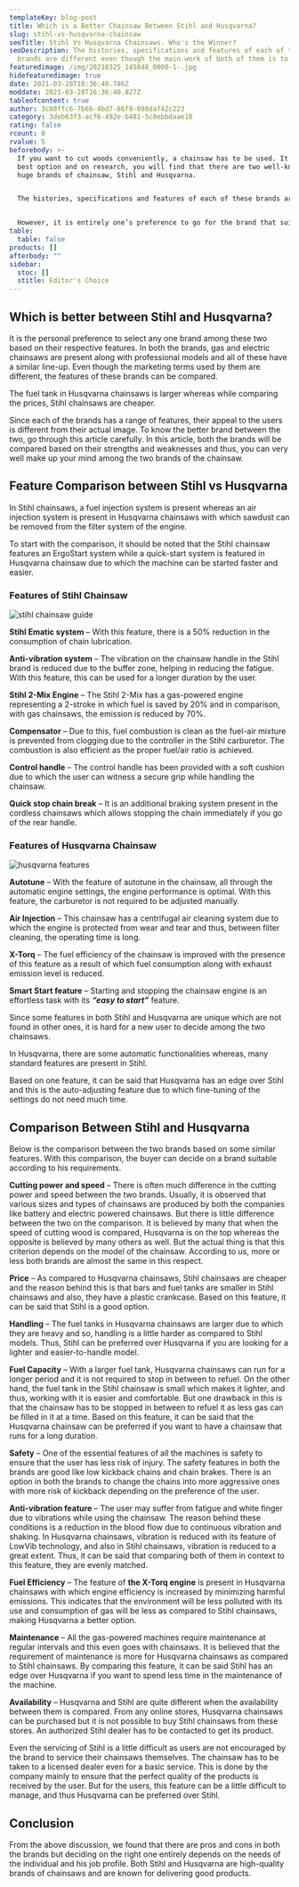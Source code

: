 ```yaml
---
templateKey: blog-post
title: Which is a Better Chainsaw Between Stihl and Husqvarna?
slug: stihl-vs-husqvarna-chainsaw
seoTitle: Stihl Vs Husqvarna Chainsaws. Who's the Winner?
seoDescription: The histories, specifications and features of each of these
  brands are different even though the main work of both of them is to cut wood.
featuredimage: /img/20210325_145848_0000-1-.jpg
hidefeaturedimage: true
date: 2021-03-28T16:36:40.786Z
moddate: 2021-03-28T16:36:40.827Z
tableofcontent: true
author: 3c88ffc6-7b6b-4bd7-86f9-098daf42c223
category: 3deb63f3-acf6-492e-b481-5c8ebbdaae18
rating: false
rcount: 0
rvalue: 5
beforebody: >-
  If you want to cut woods conveniently, a chainsaw has to be used. It is the
  best option and on research, you will find that there are two well-known and
  huge brands of chainsaw, Stihl and Husqvarna.


  The histories, specifications and features of each of these brands are different even though the main work of both of them is to cut wood. Being the top competitors of chainsaws in the world, both these two brands show an impressive line of professional products and selecting the best brand among the two becomes a little difficult. So let’s talk about Which is a ***Better Chainsaw Between Stihl and Husqvarna?***


  However, it is entirely one’s preference to go for the brand that suits him the most. If you are confused between Stihl and Husqvarna and need some help in selecting anyone from them, you are at the right place.
table:
  table: false
products: []
afterbody: ""
sidebar:
  stoc: []
  stitle: Editor's Choice
---
```

## **Which is better between Stihl and Husqvarna?**

It is the personal preference to select any one brand among these two based on their respective features. In both the brands, gas and electric chainsaws are present along with professional models and all of these have a similar line-up. Even though the marketing terms used by them are different, the features of these brands can be compared. 

The fuel tank in Husqvarna chainsaws is larger whereas while comparing the prices, Stihl chainsaws are cheaper.

Since each of the brands has a range of features, their appeal to the users is different from their actual image. To know the better brand between the two, go through this article carefully. In this article, both the brands will be compared based on their strengths and weaknesses and thus, you can very well make up your mind among the two brands of the chainsaw.

## **Feature Comparison between Stihl vs Husqvarna**

In Stihl chainsaws, a fuel injection system is present whereas an air injection system is present in Husqvarna chainsaws with which sawdust can be removed from the filter system of the engine. 

To start with the comparison, it should be noted that the Stihl chainsaw features an ErgoStart system while a quick-start system is featured in Husqvarna chainsaw due to which the machine can be started faster and easier.

### **Features of Stihl Chainsaw**

![stihl chainsaw guide](https://powertoolsdiy.com/wp-content/uploads/chainsaw-2192639_640.jpg)

**Stihl Ematic system** – With this feature, there is a 50% reduction in the consumption of chain lubrication.

**Anti-vibration system** – The vibration on the chainsaw handle in the Stihl brand is reduced due to the buffer zone, helping in reducing the fatigue. With this feature, this can be used for a longer duration by the user.

**Stihl 2-Mix Engine** – The Stihl 2-Mix has a gas-powered engine representing a 2-stroke in which fuel is saved by 20% and in comparison, with gas chainsaws, the emission is reduced by 70%.

**Compensator** – Due to this, fuel combustion is clean as the fuel-air mixture is prevented from clogging due to the controller in the Stihl carburetor. The combustion is also efficient as the proper fuel/air ratio is achieved.

**Control handle** – The control handle has been provided with a soft cushion due to which the user can witness a secure grip while handling the chainsaw.

**Quick stop chain break** – It is an additional braking system present in the cordless chainsaws which allows stopping the chain immediately if you go of the rear handle.

### **Features of Husqvarna Chainsaw**

![husqvarna features](https://powertoolsdiy.com/wp-content/uploads/log-cutter-2192640_640.png)

**Autotune** – With the feature of autotune in the chainsaw, all through the automatic engine settings, the engine performance is optimal. With this feature, the carburetor is not required to be adjusted manually.

**Air Injection** – This chainsaw has a centrifugal air cleaning system due to which the engine is protected from wear and tear and thus, between filter cleaning, the operating time is long.

**X-Torq** – The fuel efficiency of the chainsaw is improved with the presence of this feature as a result of which fuel consumption along with exhaust emission level is reduced.

**Smart Start feature** – Starting and stopping the chainsaw engine is an effortless task with its ***“easy to start”*** feature.

Since some features in both Stihl and Husqvarna are unique which are not found in other ones, it is hard for a new user to decide among the two chainsaws.

In Husqvarna, there are some automatic functionalities whereas, many standard features are present in Stihl.

Based on one feature, it can be said that Husqvarna has an edge over Stihl and this is the auto-adjusting feature due to which fine-tuning of the settings do not need much time.

## **Comparison Between Stihl and Husqvarna**

Below is the comparison between the two brands based on some similar features. With this comparison, the buyer can decide on a brand suitable according to his requirements.

**Cutting power and speed** – There is often much difference in the cutting power and speed between the two brands. Usually, it is observed that various sizes and types of chainsaws are produced by both the companies like battery and electric powered chainsaws. But there is little difference between the two on the comparison. It is believed by many that when the speed of cutting wood is compared, Husqvarna is on the top whereas the opposite is believed by many others as well. But the actual thing is that this criterion depends on the model of the chainsaw. According to us, more or less both brands are almost the same in this respect.

**Price** – As compared to Husqvarna chainsaws, Stihl chainsaws are cheaper and the reason behind this is that bars and fuel tanks are smaller in Stihl chainsaws and also, they have a plastic crankcase. Based on this feature, it can be said that Stihl is a good option.

**Handling** – The fuel tanks in Husqvarna chainsaws are larger due to which they are heavy and so, handling is a little harder as compared to Stihl models. Thus, Stihl can be preferred over Husqvarna if you are looking for a lighter and easier-to-handle model.

**Fuel Capacity** – With a larger fuel tank, Husqvarna chainsaws can run for a longer period and it is not required to stop in between to refuel. On the other hand, the fuel tank in the Stihl chainsaw is small which makes it lighter, and thus, working with it is easier and comfortable. But one drawback in this is that the chainsaw has to be stopped in between to refuel it as less gas can be filled in it at a time. Based on this feature, it can be said that the Husqvarna chainsaw can be preferred if you want to have a chainsaw that runs for a long duration.

**Safety** – One of the essential features of all the machines is safety to ensure that the user has less risk of injury. The safety features in both the brands are good like low kickback chains and chain brakes. There is an option in both the brands to change the chains into more aggressive ones with more risk of kickback depending on the preference of the user.

**Anti-vibration feature** – The user may suffer from fatigue and white finger due to vibrations while using the chainsaw. The reason behind these conditions is a reduction in the blood flow due to continuous vibration and shaking. In Husqvarna chainsaws, vibration is reduced with its feature of LowVib technology, and also in Stihl chainsaws, vibration is reduced to a great extent. Thus, it can be said that comparing both of them in context to this feature, they are evenly matched.

**Fuel Efficiency** – The feature of **the X-Torq engine** is present in Husqvarna chainsaws with which engine efficiency is increased by minimizing harmful emissions. This indicates that the environment will be less polluted with its use and consumption of gas will be less as compared to Stihl chainsaws, making Husqvarna a better option.

**Maintenance** – All the gas-powered machines require maintenance at regular intervals and this even goes with chainsaws. It is believed that the requirement of maintenance is more for Husqvarna chainsaws as compared to Stihl chainsaws. By comparing this feature, it can be said Stihl has an edge over Husqvarna if you want to spend less time in the maintenance of the machine.

**Availability** – Husqvarna and Stihl are quite different when the availability between them is compared. From any online stores, Husqvarna chainsaws can be purchased but it is not possible to buy Stihl chainsaws from these stores. An authorized Stihl dealer has to be contacted to get its product.

Even the servicing of Stihl is a little difficult as users are not encouraged by the brand to service their chainsaws themselves. The chainsaw has to be taken to a licensed dealer even for a basic service. This is done by the company mainly to ensure that the perfect quality of the products is received by the user. But for the users, this feature can be a little difficult to manage, and thus Husqvarna can be preferred over Stihl.

## **Conclusion**

From the above discussion, we found that there are pros and cons in both the brands but deciding on the right one entirely depends on the needs of the individual and his job profile. Both Stihl and Husqvarna are high-quality brands of chainsaws and are known for delivering good products.